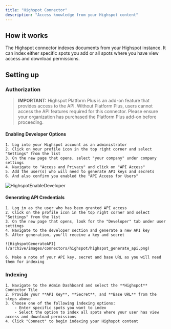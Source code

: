 ```yaml
---
title: "Highspot Connector"
description: "Access knowledge from your Highspot content"
---
```


## How it works

The Highspot connector indexes documents from your Highspot instance.
It can index either specific spots you add or all spots where you have view access and download permissions.

## Setting up

### Authorization

> **IMPORTANT:** Highspot Platform Plus is an add-on feature that provides access to the API. Without Platform Plus, users cannot access the API features required for this connector. Please ensure your organization has purchased the Platform Plus add-on before proceeding.

#### Enabling Developer Options

    1. Log into your Highspot account as an administrator
    2. Click on your profile icon in the top right corner and select "Settings" from the list
    3. On the new page that opens, select "your company" under company settings
    4. Navigate to "Access and Privacy" and click on "API Access"
    5. Add the user(s) who will need to generate API keys and secrets
    6. And also confirm you enabled the "API Access for Users"

![HighspotEnableDeveloper](/archive/images/connectors/highspot/highspot_enable_developer.png)

#### Generating API Credentials

    1. Log in as the user who has been granted API access
    2. Click on the profile icon in the top right corner and select "Settings" from the list
    3. On the new page that opens, look for the "Developer" tab under user settings
    4. Navigate to the developer section and generate a new API key
    5. After generation, you'll receive a key and secret

    ![HighspotGenerateAPI](/archive/images/connectors/highspot/highspot_generate_api.png)

    6. Make a note of your API key, secret and base URL as you will need them for indexing

### Indexing

    1. Navigate to the Admin Dashboard and select the **Highspot** Connector Tile
    2. Provide your **API Key**, **Secret**, and **Base URL** from the steps above
    3. Choose one of the following indexing options:
        - Enter specific spots you want to index
        - Select the option to index all spots where your user has view access and download permissions
    4. Click "Connect" to begin indexing your Highspot content
